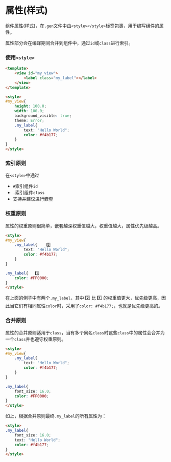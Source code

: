 # 属性(样式)

组件属性(样式)，在`.gen`文件中由`<style></style>`标签包裹，用于编写组件的属性。

属性部分会在编译期间合并到组件中，通过`id`或`class`进行索引。

### 使用`<style>`

```html
<template>
    <view id="my_view">
        <label class="my_label"></label>
    </view>
</template>

<style>
#my_view{
    height: 100.0;
    width: 100.0;
    background_visible: true;
    theme: Error;
    .my_label{
        text: "Hello World";
        color: #f4b177;
    }
}
</style>
```

### 索引原则

在`<style>`中通过

- `#`索引组件`id`
- `.`索引组件`class`
- 支持并建议进行嵌套

### 权重原则

属性的权重原则很简单，嵌套越深权重值越大，权重值越大，属性优先级越高。

```html
<style>
#my_view{
    .my_label{    2️⃣
        text: "Hello World";
        color: #f4b177;
    }
}

.my_label{   1️⃣
    color: #FF0000;
}
</style>
```

在上面的例子中有两个`.my_label`，其中 2️⃣ 比 1️⃣ 的权重值更大，优先级更高，因此当它们有相同属性`color`时，采用了`color: #f4b177;`，也就是优先级更高的。

### 合并原则

属性的合并原则适用于`class`，当有多个同名`class`时这些`class`中的属性会合并为一个`class`并也遵守权重原则。

```html
<style>
#my_view{
    .my_label{
        text: "Hello World";
        color: #f4b177;
    }
}

.my_label{
    font_size: 16.0;
    color: #FF0000;
}
</style>
```

如上，根据合并原则最终`.my_label`的所有属性为：

```html
<style>
.my_label{ 
    font_size: 16.0;
    text: "Hello World";
    color: #f4b177;
}
</style>
```